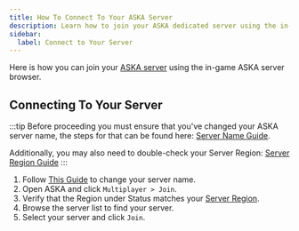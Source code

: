 ```yaml
---
title: How To Connect To Your ASKA Server
description: Learn how to join your ASKA dedicated server using the in-game server browser with this easy-to-follow guide.
sidebar:
  label: Connect to Your Server
---
```


Here is how you can join your [ASKA server](https://www.gamehostbros.com/aska-server-hosting/) using the in-game ASKA server browser.

## Connecting To Your Server

:::tip
Before proceeding you must ensure that you've changed your ASKA server name, the steps for that can be found here: [Server Name Guide](/games/aska/change-server-name/).

Additionally, you may also need to double-check your Server Region: [Server Region Guide](/games/aska/server-region/)
:::

<Steps>

1. Follow [This Guide](/games/aska/change-server-name/) to change your server name.
2. Open ASKA and click `Multiplayer > Join`.
3. Verify that the Region under Status matches your [Server Region](/games/aska/server-region/).
4. Browse the server list to find your server.
5. Select your server and click `Join`.
</Steps>